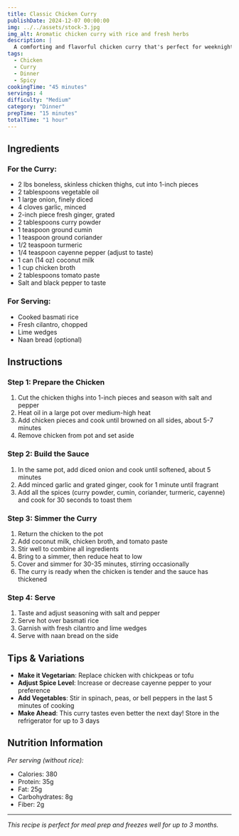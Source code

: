 ```yaml
---
title: Classic Chicken Curry
publishDate: 2024-12-07 00:00:00
img: ../../assets/stock-3.jpg
img_alt: Aromatic chicken curry with rice and fresh herbs
description: |
  A comforting and flavorful chicken curry that's perfect for weeknight dinners. This recipe features tender chicken pieces simmered in a rich, aromatic sauce with warming spices.
tags:
  - Chicken
  - Curry
  - Dinner
  - Spicy
cookingTime: "45 minutes"
servings: 4
difficulty: "Medium"
category: "Dinner"
prepTime: "15 minutes"
totalTime: "1 hour"
---
```



<Aside 
  emoji="🍛"
  title="Prep Time: 15 minutes"
  involvement="Cook Time: 45 minutes"
  tools="Large pot, wooden spoon"
  status="Serves: 4 people"
  developer="Difficulty: Medium"
/>

## Ingredients

### For the Curry:
- 2 lbs boneless, skinless chicken thighs, cut into 1-inch pieces
- 2 tablespoons vegetable oil
- 1 large onion, finely diced
- 4 cloves garlic, minced
- 2-inch piece fresh ginger, grated
- 2 tablespoons curry powder
- 1 teaspoon ground cumin
- 1 teaspoon ground coriander
- 1/2 teaspoon turmeric
- 1/4 teaspoon cayenne pepper (adjust to taste)
- 1 can (14 oz) coconut milk
- 1 cup chicken broth
- 2 tablespoons tomato paste
- Salt and black pepper to taste

### For Serving:
- Cooked basmati rice
- Fresh cilantro, chopped
- Lime wedges
- Naan bread (optional)

## Instructions

### Step 1: Prepare the Chicken
1. Cut the chicken thighs into 1-inch pieces and season with salt and pepper
2. Heat oil in a large pot over medium-high heat
3. Add chicken pieces and cook until browned on all sides, about 5-7 minutes
4. Remove chicken from pot and set aside

### Step 2: Build the Sauce
1. In the same pot, add diced onion and cook until softened, about 5 minutes
2. Add minced garlic and grated ginger, cook for 1 minute until fragrant
3. Add all the spices (curry powder, cumin, coriander, turmeric, cayenne) and cook for 30 seconds to toast them

### Step 3: Simmer the Curry
1. Return the chicken to the pot
2. Add coconut milk, chicken broth, and tomato paste
3. Stir well to combine all ingredients
4. Bring to a simmer, then reduce heat to low
5. Cover and simmer for 30-35 minutes, stirring occasionally
6. The curry is ready when the chicken is tender and the sauce has thickened

### Step 4: Serve
1. Taste and adjust seasoning with salt and pepper
2. Serve hot over basmati rice
3. Garnish with fresh cilantro and lime wedges
4. Serve with naan bread on the side

## Tips & Variations

- **Make it Vegetarian**: Replace chicken with chickpeas or tofu
- **Adjust Spice Level**: Increase or decrease cayenne pepper to your preference
- **Add Vegetables**: Stir in spinach, peas, or bell peppers in the last 5 minutes of cooking
- **Make Ahead**: This curry tastes even better the next day! Store in the refrigerator for up to 3 days

## Nutrition Information

*Per serving (without rice):*
- Calories: 380
- Protein: 35g
- Fat: 25g
- Carbohydrates: 8g
- Fiber: 2g

---

*This recipe is perfect for meal prep and freezes well for up to 3 months.* 